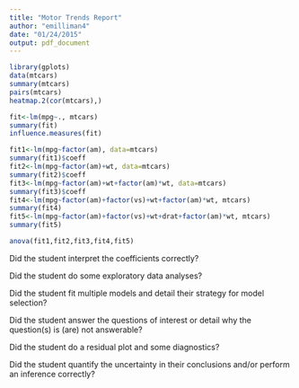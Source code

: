 ```yaml
---
title: "Motor Trends Report"
author: "emilliman4"
date: "01/24/2015"
output: pdf_document
---
```



```r
library(gplots)
data(mtcars)
summary(mtcars)
pairs(mtcars)
heatmap.2(cor(mtcars),)
```



```r
fit<-lm(mpg~., mtcars)
summary(fit)
influence.measures(fit)
```


```r
fit1<-lm(mpg~factor(am), data=mtcars)
summary(fit1)$coeff
fit2<-lm(mpg~factor(am)+wt, data=mtcars)
summary(fit2)$coeff
fit3<-lm(mpg~factor(am)+wt+factor(am)*wt, data=mtcars)
summary(fit3)$coeff
fit4<-lm(mpg~factor(am)+factor(vs)+wt+factor(am)*wt, mtcars)
summary(fit4)
fit5<-lm(mpg~factor(am)+factor(vs)+wt+drat+factor(am)*wt, mtcars)
summary(fit5)

anova(fit1,fit2,fit3,fit4,fit5)
```

Did the student interpret the coefficients correctly?

Did the student do some exploratory data analyses?

Did the student fit multiple models and detail their strategy for model selection?

Did the student answer the questions of interest or detail why the question(s) is (are) not answerable?

Did the student do a residual plot and some diagnostics?

Did the student quantify the uncertainty in their conclusions and/or perform an inference correctly?

